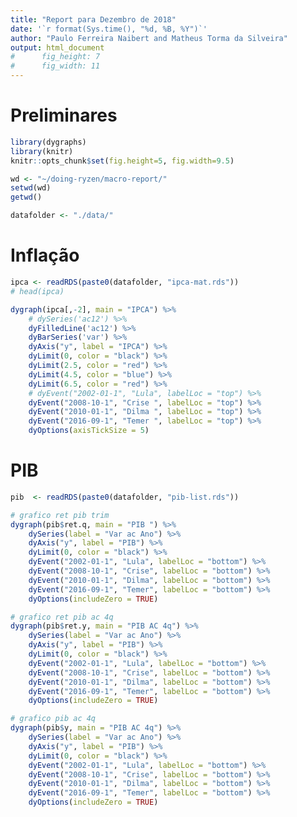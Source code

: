 ```yaml
--- 
title: "Report para Dezembro de 2018" 
date: '`r format(Sys.time(), "%d, %B, %Y")`'
author: "Paulo Ferreira Naibert and Matheus Torma da Silveira"
output: html_document
#      fig_height: 7 
#      fig_width: 11
--- 
```


# Preliminares

```r
library(dygraphs)
library(knitr)
knitr::opts_chunk$set(fig.height=5, fig.width=9.5) 

wd <- "~/doing-ryzen/macro-report/"
setwd(wd)
getwd()

datafolder <- "./data/"
```

# Inflação

```r
ipca <- readRDS(paste0(datafolder, "ipca-mat.rds"))
# head(ipca)
```


```r
dygraph(ipca[,-2], main = "IPCA") %>%
    # dySeries('ac12') %>% 
    dyFilledLine('ac12') %>% 
    dyBarSeries('var') %>%
    dyAxis("y", label = "IPCA") %>%
    dyLimit(0, color = "black") %>%
    dyLimit(2.5, color = "red") %>%
    dyLimit(4.5, color = "blue") %>%
    dyLimit(6.5, color = "red") %>%
    # dyEvent("2002-01-1", "Lula", labelLoc = "top") %>%
    dyEvent("2008-10-1", "Crise ", labelLoc = "top") %>%
    dyEvent("2010-01-1", "Dilma ", labelLoc = "top") %>%
    dyEvent("2016-09-1", "Temer ", labelLoc = "top") %>%
    dyOptions(axisTickSize = 5)

```

# PIB

```r
pib  <- readRDS(paste0(datafolder, "pib-list.rds"))
```

```r
# grafico ret pib trim 
dygraph(pib$ret.q, main = "PIB ") %>%
    dySeries(label = "Var ac Ano") %>%
    dyAxis("y", label = "PIB") %>%
    dyLimit(0, color = "black") %>%
    dyEvent("2002-01-1", "Lula", labelLoc = "bottom") %>%
    dyEvent("2008-10-1", "Crise", labelLoc = "bottom") %>%
    dyEvent("2010-01-1", "Dilma", labelLoc = "bottom") %>%
    dyEvent("2016-09-1", "Temer", labelLoc = "bottom") %>%
    dyOptions(includeZero = TRUE)
```
    
```r
# grafico ret pib ac 4q
dygraph(pib$ret.y, main = "PIB AC 4q") %>%
    dySeries(label = "Var ac Ano") %>%
    dyAxis("y", label = "PIB") %>%
    dyLimit(0, color = "black") %>%
    dyEvent("2002-01-1", "Lula", labelLoc = "bottom") %>%
    dyEvent("2008-10-1", "Crise", labelLoc = "bottom") %>%
    dyEvent("2010-01-1", "Dilma", labelLoc = "bottom") %>%
    dyEvent("2016-09-1", "Temer", labelLoc = "bottom") %>%
    dyOptions(includeZero = TRUE)
```


```r
# grafico pib ac 4q
dygraph(pib$y, main = "PIB AC 4q") %>%
    dySeries(label = "Var ac Ano") %>%
    dyAxis("y", label = "PIB") %>%
    dyLimit(0, color = "black") %>%
    dyEvent("2002-01-1", "Lula", labelLoc = "bottom") %>%
    dyEvent("2008-10-1", "Crise", labelLoc = "bottom") %>%
    dyEvent("2010-01-1", "Dilma", labelLoc = "bottom") %>%
    dyEvent("2016-09-1", "Temer", labelLoc = "bottom") %>%
    dyOptions(includeZero = TRUE)
```

